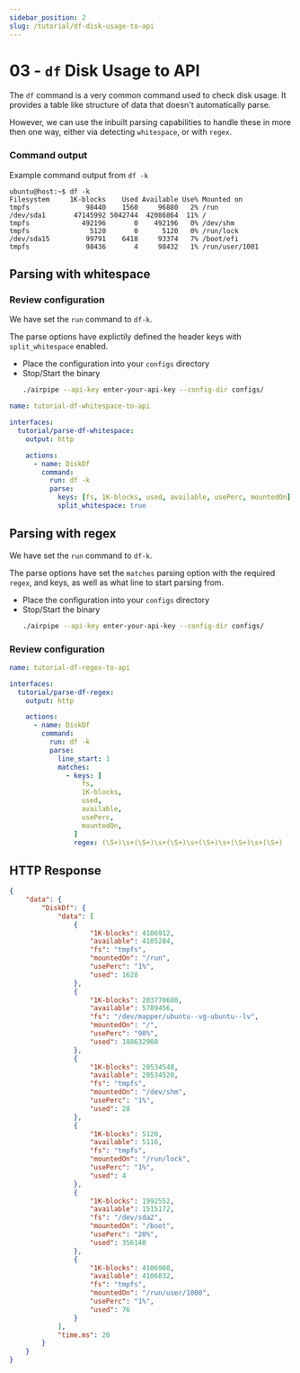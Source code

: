```yaml
---
sidebar_position: 2
slug: /tutorial/df-disk-usage-to-api
---
```


# 03 - `df` Disk Usage to API

The `df` command is a very common command used to check disk usage. It provides a table like structure of data that doesn't automatically parse.

However, we can use the inbuilt parsing capabilities to handle these in more then one way, either via detecting `whitespace`, or with `regex`.

### Command output
Example command output from `df -k`
```
ubuntu@host:~$ df -k
Filesystem     1K-blocks    Used Available Use% Mounted on
tmpfs              98440    1560     96880   2% /run
/dev/sda1       47145992 5042744  42086864  11% /
tmpfs             492196       0    492196   0% /dev/shm
tmpfs               5120       0      5120   0% /run/lock
/dev/sda15         99791    6418     93374   7% /boot/efi
tmpfs              98436       4     98432   1% /run/user/1001
```

## Parsing with whitespace

### Review configuration

We have set the `run` command to `df-k`.

The parse options have explictily defined the header keys with `split_whitespace` enabled.

- Place the configuration into your `configs` directory
- Stop/Start the binary
  ```sh
  ./airpipe --api-key enter-your-api-key --config-dir configs/
  ```

```yaml title="tutorial-df-whitespace-to-api.yml"
name: tutorial-df-whitespace-to-api

interfaces:
  tutorial/parse-df-whitespace:
    output: http

    actions:
      - name: DiskDf
        command:
          run: df -k
          parse:
            keys: [fs, 1K-blocks, used, available, usePerc, mountedOn]
            split_whitespace: true
```

## Parsing with regex

We have set the `run` command to `df-k`.

The parse options have set the `matches` parsing option with the required `regex`, and keys, as well as what line to start parsing from.

- Place the configuration into your `configs` directory
- Stop/Start the binary
  ```sh
  ./airpipe --api-key enter-your-api-key --config-dir configs/
  ```

### Review configuration
```yaml title="tutorial-df-regex-to-api.yml"
name: tutorial-df-regex-to-api

interfaces:
  tutorial/parse-df-regex:
    output: http

    actions:
      - name: DiskDf
        command: 
          run: df -k
          parse:
            line_start: 1
            matches:
              - keys: [
                  fs,
                  1K-blocks,
                  used,
                  available,
                  usePerc,
                  mountedOn,
                ]
                regex: (\S+)\s+(\S+)\s+(\S+)\s+(\S+)\s+(\S+)\s+(\S+)
```

## HTTP Response

```json
{
    "data": {
        "DiskDf": {
            "data": [
                {
                    "1K-blocks": 4106912,
                    "available": 4105284,
                    "fs": "tmpfs",
                    "mountedOn": "/run",
                    "usePerc": "1%",
                    "used": 1628
                },
                {
                    "1K-blocks": 203770680,
                    "available": 5789456,
                    "fs": "/dev/mapper/ubuntu--vg-ubuntu--lv",
                    "mountedOn": "/",
                    "usePerc": "98%",
                    "used": 188632988
                },
                {
                    "1K-blocks": 20534548,
                    "available": 20534520,
                    "fs": "tmpfs",
                    "mountedOn": "/dev/shm",
                    "usePerc": "1%",
                    "used": 28
                },
                {
                    "1K-blocks": 5120,
                    "available": 5116,
                    "fs": "tmpfs",
                    "mountedOn": "/run/lock",
                    "usePerc": "1%",
                    "used": 4
                },
                {
                    "1K-blocks": 1992552,
                    "available": 1515172,
                    "fs": "/dev/sda2",
                    "mountedOn": "/boot",
                    "usePerc": "20%",
                    "used": 356140
                },
                {
                    "1K-blocks": 4106908,
                    "available": 4106832,
                    "fs": "tmpfs",
                    "mountedOn": "/run/user/1000",
                    "usePerc": "1%",
                    "used": 76
                }
            ],
            "time.ms": 20
        }
    }
}
```